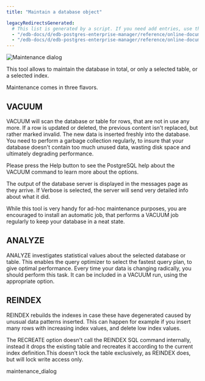 ```yaml
---
title: "Maintain a database object"

legacyRedirectsGenerated:
  # This list is generated by a script. If you need add entries, use the `legacyRedirects` key.
  - "/edb-docs/d/edb-postgres-enterprise-manager/reference/online-documentation/8.0/maintenance.html"
  - "/edb-docs/d/edb-postgres-enterprise-manager/reference/online-documentation/latest/maintenance.html"
---
```


<div id="maintenance" class="registered_link"></div>

![Maintenance dialog](../../images/maintenance.png)

This tool allows to maintain the database in total, or only a selected table, or a selected index.

Maintenance comes in three flavors.

## VACUUM

VACUUM will scan the database or table for rows, that are not in use any more. If a row is updated or deleted, the previous content isn't replaced, but rather marked invalid. The new data is inserted freshly into the database. You need to perform a garbage collection regularly, to insure that your database doesn't contain too much unused data, wasting disk space and ultimately degrading performance.

Please press the Help button to see the PostgreSQL help about the VACUUM command to learn more about the options.

The output of the database server is displayed in the messages page as they arrive. If Verbose is selected, the server will send very detailed info about what it did.

While this tool is very handy for ad-hoc maintenance purposes, you are encouraged to install an automatic job, that performs a VACUUM job regularly to keep your database in a neat state.

## ANALYZE

ANALYZE investigates statistical values about the selected database or table. This enables the query optimizer to select the fastest query plan, to give optimal performance. Every time your data is changing radically, you should perform this task. It can be included in a VACUUM run, using the appropriate option.

## REINDEX

REINDEX rebuilds the indexes in case these have degenerated caused by unusual data patterns inserted. This can happen for example if you insert many rows with increasing index values, and delete low index values.

The RECREATE option doesn't call the REINDEX SQL command internally, instead it drops the existing table and recreates it according to the current index definition.This doesn't lock the table exclusively, as REINDEX does, but will lock write access only.

<div class="toctree">

maintenance_dialog

</div>
